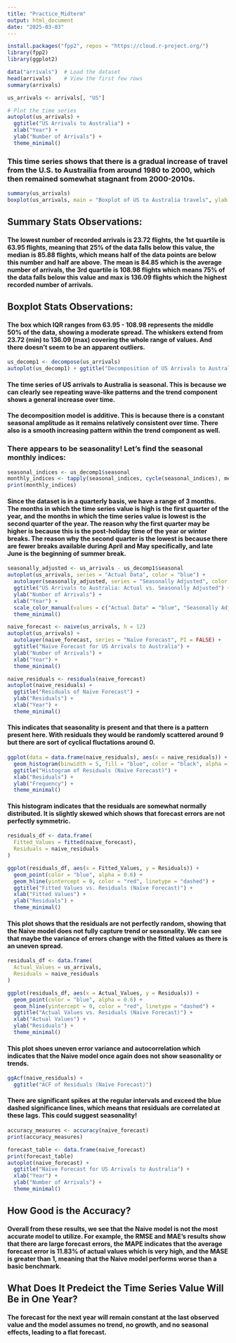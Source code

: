 ```yaml
---
title: "Practice_Midterm"
output: html_document
date: "2025-03-03"
---
```


```r
install.packages("fpp2", repos = "https://cloud.r-project.org/")
library(fpp2)
library(ggplot2)
```
```r
data("arrivals")  # Load the dataset
head(arrivals)    # View the first few rows
summary(arrivals)
```

```r
us_arrivals <- arrivals[, "US"]

# Plot the time series
autoplot(us_arrivals) +
  ggtitle("US Arrivals to Australia") +
  xlab("Year") +
  ylab("Number of Arrivals") +
  theme_minimal()
```


### This time series shows that there is a gradual increase of travel from the U.S. to Austrailia from around 1980 to 2000, which then remained somewhat stagnant from 2000-2010s.  

```r
summary(us_arrivals)
boxplot(us_arrivals, main = "Boxplot of US to Australia travels", ylab = "Number of Arrivals", col = "blue")
```


## Summary Stats Observations: 
#### The lowest number of recorded arrivals is 23.72 flights, the 1st quartile is 63.95 flights, meaning that 25% of the data falls below this value, the median is 85.88 flights, which means half of the data points are below this number and half are above. The mean is 84.85 which is the average number of arrivals, the 3rd quartile is 108.98 flights which means 75% of the data falls below this value and max is 136.09 flights which the highest recorded number of arrivals. 

## Boxplot Stats Observations: 
#### The box which IQR ranges from 63.95 - 108.98 represents the middle 50% of the data, showing a moderate spread. The whiskers extend from 23.72 (min) to 136.09 (max) covering the whole range of values. And there doesn't seem to be an apparent outliers.  


```r
us_decomp1 <- decompose(us_arrivals)
autoplot(us_decomp1) + ggtitle("Decomposition of US Arrivals to Australia")
```

#### The time series of US arrivals to Australia is seasonal. This is because we can clearly see repeating wave-like patterns and the trend component shows a general increase over time.

#### The decomposition model is additive. This is because there is a constant seasonal amplitude as it remains relatively consistent over time. There also is a smooth increasing pattern within the trend component as well. 

### There appears to be seasonality! Let's find the seasonal monthly indices:

```r
seasonal_indices <- us_decomp1$seasonal
monthly_indices <- tapply(seasonal_indices, cycle(seasonal_indices), mean)
print(monthly_indices)
```

#### Since the dataset is in a quarterly basis, we have a range of 3 months. The months in which the time series value is high is the first quarter of the year, and the months in which the time series value is lowest is the second quarter of the year. The reason why the first quarter may be higher is because this is the post-holiday time of the year or winter breaks. The reason why the second quarter is the lowest is because there are fewer breaks available during April and May specifically, and late June is the beginning of summer break. 

```r
seasonally_adjusted <- us_arrivals - us_decomp1$seasonal
autoplot(us_arrivals, series = "Actual Data", color = "blue") +
  autolayer(seasonally_adjusted, series = "Seasonally Adjusted", color = "red") +
  ggtitle("US Arrivals to Australia: Actual vs. Seasonally Adjusted") +
  ylab("Number of Arrivals") +
  xlab("Year") +
  scale_color_manual(values = c("Actual Data" = "blue", "Seasonally Adjusted" = "red")) +
  theme_minimal()
```
```r
naive_forecast <- naive(us_arrivals, h = 12)
autoplot(us_arrivals) +
  autolayer(naive_forecast, series = "Naïve Forecast", PI = FALSE) +
  ggtitle("Naïve Forecast for US Arrivals to Australia") +
  ylab("Number of Arrivals") +
  xlab("Year") +
  theme_minimal()
```
```r
naive_residuals <- residuals(naive_forecast)
autoplot(naive_residuals) +
  ggtitle("Residuals of Naïve Forecast") +
  ylab("Residuals") +
  xlab("Year") +
  theme_minimal()
```

#### This indicates that seasonality is present and that there is a pattern present here. With residuals they would be randomly scattered around 9 but there are sort of cyclical fluctations around 0. 

```r
ggplot(data = data.frame(naive_residuals), aes(x = naive_residuals)) +
  geom_histogram(binwidth = 5, fill = "blue", color = "black", alpha = 0.7) +
  ggtitle("Histogram of Residuals (Naïve Forecast)") +
  xlab("Residuals") +
  ylab("Frequency") +
  theme_minimal()
```

#### This histogram indicates that the residuals are somewhat normally distributed. It is slightly skewed which shows that forecast errors are not perfectly symmetric. 

```r
residuals_df <- data.frame(
  Fitted_Values = fitted(naive_forecast),
  Residuals = naive_residuals
)

ggplot(residuals_df, aes(x = Fitted_Values, y = Residuals)) +
  geom_point(color = "blue", alpha = 0.6) +
  geom_hline(yintercept = 0, color = "red", linetype = "dashed") +
  ggtitle("Fitted Values vs. Residuals (Naïve Forecast)") +
  xlab("Fitted Values") +
  ylab("Residuals") +
  theme_minimal()
```

#### This plot shows that the residuals are not perfectly random, showing that the Naive model does not fully capture trend or seasonality. We can see that maybe the variance of errors change with the fitted values as there is an uneven spread. 

```r
residuals_df <- data.frame(
  Actual_Values = us_arrivals,
  Residuals = naive_residuals
)

ggplot(residuals_df, aes(x = Actual_Values, y = Residuals)) +
  geom_point(color = "blue", alpha = 0.6) +
  geom_hline(yintercept = 0, color = "red", linetype = "dashed") +
  ggtitle("Actual Values vs. Residuals (Naïve Forecast)") +
  xlab("Actual Values") +
  ylab("Residuals") +
  theme_minimal()
```


#### This plot shoes uneven error variance and autocorrelation which indicates that the Naive model once again does not show seasonality or trends. 

```r
ggAcf(naive_residuals) +
  ggtitle("ACF of Residuals (Naïve Forecast)")
```

#### There are significant spikes at the regular intervals and exceed the blue dashed significance lines, which means that residuals are correlated at these lags. This could suggest seasonality! 

```r
accuracy_measures <- accuracy(naive_forecast)
print(accuracy_measures)
```

```r
forecast_table <- data.frame(naive_forecast)
print(forecast_table)
autoplot(naive_forecast) +
  ggtitle("Naïve Forecast for US Arrivals to Australia") +
  xlab("Year") +
  ylab("Number of Arrivals") +
  theme_minimal()
```

## How Good is the Accuracy?
#### Overall from these results, we see that the Naive model is not the most accurate model to utilize. For example, the RMSE and MAE's results show that there are large forecast errors, the MAPE indicates that the average forecast error is 11.83% of actual values which is very high, and the MASE is greater than 1, meaning that the Naive model performs worse than a basic benchmark. 

## What Does It Predeict the Time Series Value Will Be in One Year?
#### The forecast for the next year will remain constant at the last observed value and the model assumes no trend, no growth, and no seasonal effects, leading to a flat forecast. 
